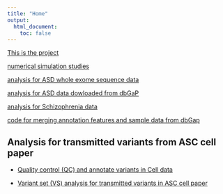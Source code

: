 ```yaml
---
title: "Home"
output:
  html_document:
    toc: false
---
```



 [This is the project][project]
 
[numerical simulation studies](simulation-study.html) 


[analysis for ASD whole exome sequence data](ASD.html)

[analysis for ASD data dowloaded from dbGaP](ASD_dbGaP.html) 
 
[analysis for Schizophrenia data](SCZ-analysis.html) 

[code for merging annotation features and sample data from dbGap](ASD_dbGaP_code.html)


## Analysis for transmitted variants from ASC cell paper 

* [Quality control (QC) and annotate variants in Cell data](ASC_cell_data.html)

* [Variant set (VS) analysis for transmitted variants in ASC cell paper](VS-ASC.html)





[project]: https://www.dropbox.com/home/RareVariantProject?preview=RareVariant.pdf
[rmarkdown]: http://rmarkdown.rstudio.com/rmarkdown_websites.htm
[rstudio]: https://www.rstudio.com/products/rstudio/download/preview/
